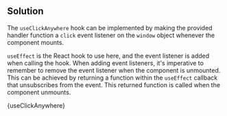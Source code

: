 

## Solution

The `useClickAnywhere` hook can be implemented by making the provided handler function a `click` event listener on the `window` object whenever the component mounts.

`useEffect` is the React hook to use here, and the event listener is added when calling the hook. When adding event listeners, it's imperative to remember to remove the event listener when the component is unmounted. This can be achieved by returning a function within the `useEffect` callback that unsubscribes from the event. This returned function is called when the component unmounts.

<MDXCodeBlock>{useClickAnywhere}</MDXCodeBlock>
